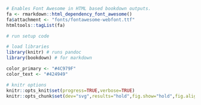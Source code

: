 <link href="https://fonts.googleapis.com/css?family=Roboto|Source+Sans+Pro:300,400,600|Ubuntu+Mono&amp;subset=latin-ext" rel="stylesheet">
<link rel="stylesheet" href="https://use.fontawesome.com/releases/v5.3.1/css/all.css" integrity="sha384-mzrmE5qonljUremFsqc01SB46JvROS7bZs3IO2EmfFsd15uHvIt+Y8vEf7N7fWAU" crossorigin="anonymous">

```r
# Enables Font Awesome in HTML based bookdown outputs.
fa <- rmarkdown::html_dependency_font_awesome()
fa$attachment <- "fonts/fontawesome-webfont.ttf"
htmltools::tagList(fa)
```

```r
# run setup code

# load libraries
library(knitr) # runs pandoc
library(bookdown) # for markdown

color_primary <- "#4C979F"
color_text <- "#424949"

# knitr options
knitr::opts_knit$set(progress=TRUE,verbose=TRUE)
knitr::opts_chunk$set(dev="svg",results="hold",fig.show="hold",fig.align="left",echo=TRUE,warning=FALSE,message=FALSE)
```
